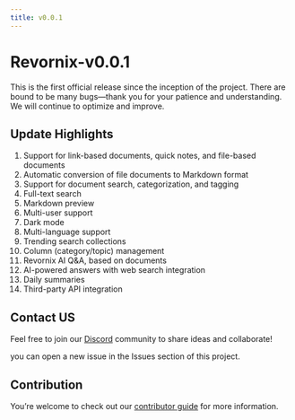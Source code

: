 ```yaml
---
title: v0.0.1
---
```


# Revornix-v0.0.1

This is the first official release since the inception of the project. There are bound to be many bugs—thank you for your patience and understanding. We will continue to optimize and improve.

## Update Highlights

1. Support for link-based documents, quick notes, and file-based documents
2. Automatic conversion of file documents to Markdown format
3. Support for document search, categorization, and tagging
4. Full-text search
5. Markdown preview
6. Multi-user support
7. Dark mode
8. Multi-language support
9. Trending search collections
10. Column (category/topic) management
11. Revornix AI Q&A, based on documents
12. AI-powered answers with web search integration
13. Daily summaries
14. Third-party API integration

## Contact US

Feel free to join our [Discord](https://discord.com/invite/3XZfz84aPN) community to share ideas and collaborate!

you can open a new issue in the Issues section of this project.

## Contribution

You’re welcome to check out our [contributor guide](https://revornix.com/docs/developer/contribute) for more information.
